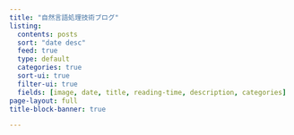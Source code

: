 ```yaml
---
title: "自然言語処理技術ブログ"
listing:
  contents: posts
  sort: "date desc"
  feed: true
  type: default
  categories: true
  sort-ui: true
  filter-ui: true
  fields: [image, date, title, reading-time, description, categories]
page-layout: full
title-block-banner: true

---
```




